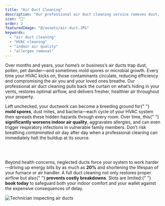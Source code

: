 ```yaml
---
title: "Air Duct Cleaning"
description: "Our professional air duct cleaning service removes dust, pet dander, pollen, mold spores, and microbial contaminants from your HVAC system, dramatically improving indoor air quality and reducing allergy and asthma triggers. By clearing blockages and debris, it enhances airflow and system efficiency—potentially lowering energy consumption by up to 20%—and extends the lifespan of your HVAC equipment. Additionally, clean ducts eliminate musty odors and decrease dust accumulation throughout your home, resulting in a fresher, healthier living environment."
icon: "💨"
order: 2
featuredImage: "@/assets/air-duct.JPG"
keywords:
  - "air duct cleaning"
  - "HVAC cleaning"
  - "indoor air quality"
  - "allergen removal"
---
```



<Section variant="imageCol3" childSlotClass="flex lg:flex-row-reverse">
  <Section variant="textCol">
    <Section
      variant="headAndP"
      heading={[{ text: "What Is Air Duct Cleaning?", tagName: "h4" }]}
    >
      <p>
        Over months and years, your home’s or business’s air ducts trap dust,
        pollen, pet dander—and sometimes mold spores or microbial growth. Every
        time your HVAC kicks on, those contaminants circulate, reducing
        efficiency and compromising the air you and your loved ones breathe. Our
        professional air duct cleaning pulls back the curtain on what’s hiding
        in your vents, restores optimal airflow, and delivers fresher, healthier
        air throughout your property.
      </p>
    </Section>
    <Section
      variant="headAndP"
      heading={[
        { text: "Why You Can’t Wait to Clean Your Air Ducts", tagName: "h4" },
      ]}
    >
      <p>
        Left unchecked, your ductwork can become a breeding ground for{" "}
        <strong>mold spores</strong>, dust mites, and bacteria—each cycle of
        your HVAC system then spreads these hidden hazards through every room.
        Over time, this{" "}
        <strong>significantly worsens indoor air quality</strong>, aggravates
        allergies, and can even trigger respiratory infections in vulnerable
        family members. Don’t risk breathing <em>contaminated air</em> day after
        day when a professional cleaning can immediately halt the buildup at its
        source.
      </p>
      <br></br>
      <p>
        Beyond health concerns, neglected ducts force your system to work
        harder—driving up energy bills by as much as <strong>20%</strong> and
        shortening the lifespan of your furnace or air handler. A full duct
        cleaning not only restores proper airflow but also{" "}
        <strong>prevents costly breakdowns</strong>. Slots are limited:{" "}
        <strong>book today</strong> to safeguard both your indoor comfort and
        your wallet against the expensive consequences of delay.
      </p>
    </Section>
  </Section>

  <Section variant="contentImgSec">
    <Image
      src={ductImg}
      alt="Technician inspecting air ducts"
      class="w-full h-auto rounded-lg shadow-lg mb-6"
      loading="lazy"
    />
  </Section>
</Section>
